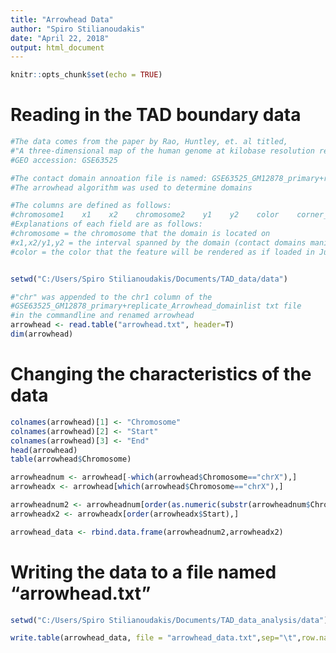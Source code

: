 ```yaml
---
title: "Arrowhead Data"
author: "Spiro Stilianoudakis"
date: "April 22, 2018"
output: html_document
---
```


```r
knitr::opts_chunk$set(echo = TRUE)
```

# Reading in the TAD boundary data

```r
#The data comes from the paper by Rao, Huntley, et. al titled,
#"A three-dimensional map of the human genome at kilobase resolution reveals prinicples of chromatin looping"
#GEO accession: GSE63525

#The contact domain annoation file is named: GSE63525_GM12878_primary+replicate_Arrowhead_domainlist.txt
#The arrowhead algorithm was used to determine domains

#The columns are defined as follows: 
#chromosome1    x1    x2    chromosome2    y1    y2    color    corner_score    Uvar    Lvar    Usign    Lsign
#Explanations of each field are as follows:
#chromosome = the chromosome that the domain is located on
#x1,x2/y1,y2 = the interval spanned by the domain (contact domains manifest as squares on the diagonal of a Hi-C matrix and as such: x1=y1, x2=y2)
#color = the color that the feature will be rendered as if loaded in Juicebox 


setwd("C:/Users/Spiro Stilianoudakis/Documents/TAD_data/data")

#"chr" was appended to the chr1 column of the
#GSE63525_GM12878_primary+replicate_Arrowhead_domainlist txt file
#in the commandline and renamed arrowhead
arrowhead <- read.table("arrowhead.txt", header=T)
dim(arrowhead)

```

# Changing the characteristics of the data

```r
colnames(arrowhead)[1] <- "Chromosome"
colnames(arrowhead)[2] <- "Start"
colnames(arrowhead)[3] <- "End"
head(arrowhead)
table(arrowhead$Chromosome)

arrowheadnum <- arrowhead[-which(arrowhead$Chromosome=="chrX"),]
arrowheadx <- arrowhead[which(arrowhead$Chromosome=="chrX"),]

arrowheadnum2 <- arrowheadnum[order(as.numeric(substr(arrowheadnum$Chromosome,4,5)), arrowheadnum$Start),]
arrowheadx2 <- arrowheadx[order(arrowheadx$Start),]

arrowhead_data <- rbind.data.frame(arrowheadnum2,arrowheadx2)

```

# Writing the data to a file named "arrowhead.txt"

```r
setwd("C:/Users/Spiro Stilianoudakis/Documents/TAD_data_analysis/data")

write.table(arrowhead_data, file = "arrowhead_data.txt",sep="\t",row.names=FALSE)

```

